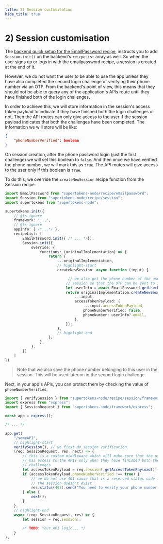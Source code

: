 ```yaml
---
title: 2) Session customisation
hide_title: true
---
```


# 2) Session customisation

The [backend quick setup for the EmailPassword recipe](/docs/emailpassword/quick-setup/backend), instructs you to add `Session.init()` on the backend's `reicpeList` array as well. So when the user signs up or logs in with the emailpassword recipe, a session is created at the end of it.

However, we do not want the user to be able to use the app unless they have also completed the second login challenge of verifying their phone number via an OTP. From the backend's point of view, this means that they should not be able to query any of the application's APIs route until they have finished both of the login challenges.

In order to achieve this, we will store information in the session's access token payload to indicate if they have finished both the login challenges or not. Then the API routes can only give access to the user if the session payload indicates that both the challenges have been completed. The information we will store will be like:
```json
{
    "phoneNumberVerified": boolean
}
```

On session creation, after the phone password login (just the first challenge) we will set this boolean to `false`. And then once we have verified the phone number, we will mark this as `true`. The API routes will give access to the user only if this boolean is `true`.

To do this, we override the `createNewSession` recipe function from the Session recipe:
```ts
import EmailPassword from "supertokens-node/recipe/emailpassword";
import Session from "supertokens-node/recipe/session";
import supertokens from "supertokens-node";

supertokens.init({
    // @ts-ignore
    framework: "...",
    // @ts-ignore
    appInfo: { /*...*/ },
    recipeList: [
        EmailPassword.init({ /* ... */}),
        Session.init({
            override: {
                functions: (originalImplementation) => {
                    return {
                        ...originalImplementation,
                        // highlight-start
                        createNewSession: async function (input) {

                             // we also get the phone number of the user and save it in the
                            // session so that the OTP can be sent to it directly
                            let userInfo = await EmailPassword.getUserById(input.userId, input.userContext);
                            return originalImplementation.createNewSession({
                                ...input,
                                accessTokenPayload: {
                                    ...input.accessTokenPayload,
                                    phoneNumberVerified: false,
                                    phoneNumber: userInfo?.email,
                                },
                            });
                        },
                        // highlight-end
                    };
                },
            },
        })
    ]
})
```

> Note that we also save the phone number belonging to this user in the session. This will be used later on in the second login challenge

Next, in your app's APIs, you can protect them by checking the value of `phoneNumberVerified`:
```ts
import { verifySession } from "supertokens-node/recipe/session/framework/express";
import express from "express";
import { SessionRequest } from "supertokens-node/framework/express";

const app = express();

/* ... */

app.get(
    "/someAPI",
    // highlight-start
    verifySession(), // we first do session verification.
    (req: SessionRequest, res, next) => {
        // this is a custom middleware which will make sure that the user
        // has access to the APIs only when they have finished both the login
        // challenges
        let accessTokenPayload = req.session!.getAccessTokenPayload();
        if (accessTokenPayload.phoneNumberVerified !== true) {
            // we do not use 401 cause that is a reserved status code for supertokens in case
            // the session doesn't exist
            res.status(403).send("You need to verify your phone number via an OTP");
        } else {
            next();
        }
    },
    // highlight-end
    async (req: SessionRequest, res) => {
        let session = req.session!;
        
        /* TODO: Your API logic... */
    }
);
```